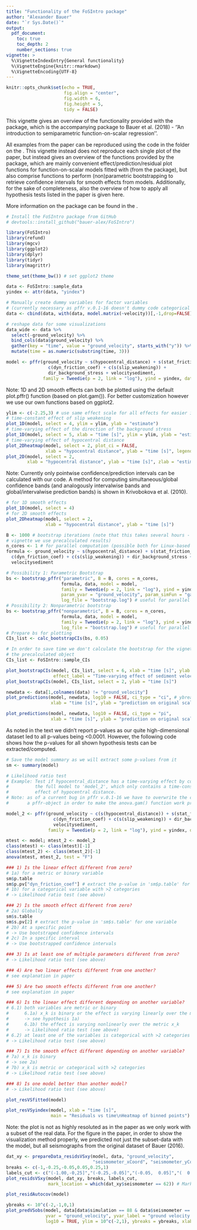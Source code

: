 ```yaml
---
title: "Functionality of the FoSIntro package"
author: "Alexander Bauer"
date: "`r Sys.Date()`"
output: 
  pdf_document:
    toc: true
    toc_depth: 2
    number_sections: true
vignette: >
  %\VignetteIndexEntry{General functionality}
  %\VignetteEngine{knitr::rmarkdown}
  %\VignetteEncoding{UTF-8}
---
```


```r
knitr::opts_chunk$set(echo = TRUE,
                      fig.align = "center",
                      fig.width = 6,
                      fig.height = 5,
                      tidy = FALSE)
```


\pagebreak
\section{Introduction}
This vignette gives an overview of the functionality provided with the \texttt{FoSIntro} \texttt{R} package, which is the accompanying package to Bauer et al. (2018) - ''An introduction to semiparametric function-on-scalar regression''.


All examples from the paper can be reproduced using the code in the \texttt{\_examples} folder on the \href{https://github.com/bauer-alex/FoSIntro}{GitHub repository}. This vignette instead does not reproduce each single plot of the paper, but instead gives an overview of the functions provided by the package, which are mainly convenient effect/prediction/residual plot functions for function-on-scalar models fitted with \texttt{pffr} (from the \texttt{refund} package), but also comprise functions to perform (non)parametric bootstrapping to retrieve confidence intervals for smooth effects from \texttt{pffr} models. Additionally, for the sake of completeness, also the overview of how to apply all hypothesis tests listed in the paper is given here.


More information on the package can be found in the \href{https://github.com/bauer-alex/FoSIntro}{GitHub repository}.


\pagebreak
\section{Preparations}

\subsection{General preparations}
```r
# Install the FoSIntro package from GitHub
# devtools::install_github("bauer-alex/FoSIntro")

library(FoSIntro)
library(refund)
library(mgcv)
library(ggplot2)
library(dplyr)
library(tidyr)
library(magrittr)
```

```r
theme_set(theme_bw()) # set ggplot2 theme
```


\subsection{Data preparation}
```r
data <- FoSIntro::sample_data
yindex <- attr(data, "yindex")

# Manually create dummy variables for factor variables
# (currently necessary as pffr v.0.1-16 doesn't dummy code categorical variables correctly)
data <- cbind(data, with(data, model.matrix(~velocity))[,-1,drop=FALSE])

# reshape data for some visualizations
data_wide <- data %>%
  select(-ground_velocity) %>%
  bind_cols(data$ground_velocity) %>%
  gather(key = "time", value = "ground_velocity", starts_with("y")) %>%
  mutate(time = as.numeric(substring(time, 3)))
```

\subsection{Fit the function-on-scalar model with pffr()}

```r
model <- pffr(ground_velocity ~ s(hypocentral_distance) + s(stat_friction_coef) +
                c(dyn_friction_coef) + c(s(slip_weakening)) +
                dir_background_stress + velocitysediment,
              family = Tweedie(p = 2, link = "log"), yind = yindex, data = data)
```



\pagebreak
\section{Effect plots}
Note: 1D and 2D smooth effects can both be plotted using the default plot.pffr() function (based on plot.gam()). For better customization however we use our own functions based on ggplot2.

```r
ylim <- c(-2.25,3) # use same effect scale for all effects for easier interpretation
# time-constant effect of slip weakening
plot_1D(model, select = 4, ylim = ylim, ylab = "estimate")
# time-varying effect of the direction of the background stress
plot_1D(model, select = 5, xlab = "time [s]", ylim = ylim, ylab = "estimate")
# time-varying effect of hypocentral distance
plot_2Dheatmap(model, select = 2, plot_ci = FALSE,
               xlab = "hypocentral distance", ylab = "time [s]", legend_limits = ylim)
plot_2D(model, select = 2,
        xlab = "hypocentral distance", ylab = "time [s]", zlab = "estimate")
```



\pagebreak
\section{Uncertainty quantification}
Note: Currently only pointwise confidence/prediction intervals can be calculated with our code. A method for computing simultaneous/global confidence bands (and analogously intervalwise bands and global/intervalwise prediction bands) is shown in Krivobokova et al. (2010).

\subsection{Confidence intervals after Marra \& Wood (2012)}
```r
# for 1D smooth effects
plot_1D(model, select = 4)
# for 2D smooth effects
plot_2Dheatmap(model, select = 2,
               xlab = "hypocentral distance", ylab = "time [s]")
```

\pagebreak
\subsection{Bootstrapped confidence intervals}
```r
B <- 1000 # bootstrap iterations (note that this takes several hours - for the
# vignette we use precalculated results)
n_cores <- 1 # for parallel computation (possible both for Linux-based systems and Windows)
formula <- ground_velocity ~ s(hypocentral_distance) + s(stat_friction_coef) +
  c(dyn_friction_coef) + c(s(slip_weakening)) + dir_background_stress +
  velocitysediment
```

```r
# Possibility 1: Parametric Bootstrap
bs <- bootstrap_pffr("parametric", B = B, cores = n_cores,
                     formula, data, model = model,
                     family = Tweedie(p = 2, link = "log"), yind = yindex,
                     param_yvar = "ground_velocity", param_simFun = "gamma", param_yMinValue = 0.01,
                     log_file = "bootstrap.log") # useful for parallel computation
# Possibility 2: Nonparametric bootstrap
bs <- bootstrap_pffr("nonparametric", B = B, cores = n_cores,
                     formula, data, model = model,
                     family = Tweedie(p = 2, link = "log"), yind = yindex,
                     log_file = "bootstrap.log") # useful for parallel computation
# Prepare bs for plotting
CIs_list <- calc_bootstrapCIs(bs, 0.05)
```

```r
# In order to save time we don't calculate the bootstrap for the vignette, but instead load
# the precalculated object
CIs_list <- FoSIntro::sample_CIs
```


```r
plot_bootstrapCIs(model, CIs_list, select = 6, xlab = "time [s]", ylab = "estimate",
                  effect_label = "Time-varying effect of sediment velocity")
plot_bootstrapCIs(model, CIs_list, select = 2, ylab = "time [s]")
```


\pagebreak
\subsection{Confidence intervals for the predicted mean}
```r
newdata <- data[1,colnames(data) != "ground_velocity"]
plot_predictions(model, newdata, log10 = FALSE, ci_type = "ci", # ybreaks = ybreaks,
                 xlab = "time [s]", ylab = "prediction on original scale", lwd = 1)
```

\pagebreak
\subsection{Prediction intervals}
```r
plot_predictions(model, newdata, log10 = FALSE, ci_type = "pi",
                 xlab = "time [s]", ylab = "prediction on original scale", lwd = 1)
```


\pagebreak
\section{Hypothesis testing}
As noted in the text we didn't report p-values as our quite high-dimensional dataset led to all p-values being <0.0001. However, the following code shows how the p-values for all shown hypothesis tests can be extracted/computed.
```r
# Save the model summary as we will extract some p-values from it
sm <- summary(model)
```

\subsection*{Likelihood-Ratio test}
```r
# Likelihood ratio test
# Example: Test if hypocentral_distance has a time-varying effect by comparing
#          the full model to 'model_2', which only contains a time-constant
#          effect of hypocentral distance.
# Note: as of a current bug in pffr v.0.1-16 we have to overwrite the class of
#       a pffr-object in order to make the anova.gam() function work properly
```

```r
model_2 <- pffr(ground_velocity ~ c(s(hypocentral_distance)) + s(stat_friction_coef) +
                  c(dyn_friction_coef) + c(s(slip_weakening)) + dir_background_stress +
                  velocitysediment,
                family = Tweedie(p = 2, link = "log"), yind = yindex, data = data)
```

```r
mtest <- model; mtest_2 <- model_2
class(mtest) <- class(mtest)[-1]
class(mtest_2) <- class(mtest_2)[-1]
anova(mtest, mtest_2, test = "F")
```

\subsection*{Other tests}
```r
### 1) Is the linear effect different from zero?
# 1a) for a metric or binary variable
sm$p.table
sm$p.pv["dyn_friction_coef"] # extract the p-value in 'sm$p.table' for one variable
# 1b) for a categorical variable with >2 categories
# -> Likelihood ratio test (see above)

### 2) Is the smooth effect different from zero?
# 2a) Globally
sm$s.table
sm$s.pv[2] # extract the p-value in 'sm$s.table' for one variable
# 2b) At a specific point
# -> Use bootstraped confidence intervals
# 2c) In a specific interval
# -> Use bootstrapped confidence intervals

### 3) Is at least one of multiple parameters different from zero?
# -> Likelihood ratio test (see above)

### 4) Are two linear effects different from one another?
# see explanation in paper

### 5) Are two smooth effects different from one another?
# see explanation in paper

### 6) Is the linear effect different depending on another variable?
# 6.1) both variables are metric or binary
#      6.1a) x_k is binary or the effect is varying linearly over the metric x_k
#      -> see hypothesis 1a)
#      6.1b) the effect is varying nonlinearly over the metric x_k
#      -> Likelihood ratio test (see above)
# 6.2) at least one of the variables is categorical with >2 categories
# -> Likelihood ratio test (see above)

### 7) Is the smooth effect different depending on another variable?
# 7a) x_k is binary
# -> see 2a)
# 7b) x_k is metric or categorical with >2 categories
# -> Likelihood ratio test (see above)

### 8) Is one model better than another model?
# -> Likelihood ratio test (see above)
```



\pagebreak
\section{Model evaluation}
\subsection{Residual plots}
\subsection*{Residuals vs fitted values}
```r
plot_resVSfitted(model)
```

\subsection*{Residuals vs the function domain (here: time)}
```r
plot_resVSyindex(model, xlab = "time [s]",
                 main = "Residuals vs time\nHeatmap of binned points")
```

\subsection*{Residuals vs space}
Note: the plot is not as highly resoluted as in the paper as we only work with a subset of the real data. For the figure in the paper, in order to show the visualization method properly, we predicted not just the subset-data with the model, but all seismographs from the original dataset of Bauer (2016).
```r
dat_xy <- prepareData_residsVSxy(model, data, "ground_velocity", 
                                 "seismometer_xCoord", "seismometer_yCoord")
breaks <- c(-1,-0.25,-0.05,0.05,0.25,1)
labels_cut <- c("(-1.00,-0,25]","(-0.25,-0.05]","(-0.05,  0.05]","(  0.05,  0.25]","(  0.25,  1.00]")
plot_residsVSxy(model, dat_xy, breaks, labels_cut,
                mark_location = which(dat_xy$seismometer == 62)) # Mark epicenter
```

\subsection*{Residual autocovariance}
```r
plot_residAutocov(model)
```

\pagebreak
\subsection{Prediction plots}
\subsection*{Compare predictions with observations}
```r
ybreaks <- 10^c(-2,-1,0,1)
plot_predVSobs(model, data[data$simulation == 88 & data$seismometer == 62,],
               yvar = "ground_velocity", yvar_label = "ground velocity [m/s]",
               log10 = TRUE, ylim = 10^c(-2,1), ybreaks = ybreaks, xlab = "time [s]")
```

